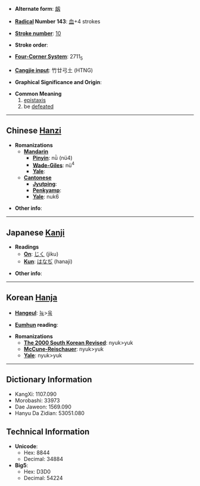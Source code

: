 * '''Alternate form''': [[衂]]

* '''[[Wiktionary:Chinese radical index| Radical]] Number 143''': [[Wiktionary:Chinese radical index 血|血]]+4 strokes

* '''[[Wiktionary:Chinese total strokes index|Stroke number]]''': [[Wiktionary:Chinese total strokes index 10|10]]

* '''Stroke order''': 

* '''[[Wiktionary:Chinese four corner index|Four-Corner System]]''': 2711<sub>5</sub>

* '''[[Wiktionary:Chinese Cangjie index|Cangjie input]]''': 竹廿弓土 (HTNG)

* '''Graphical Significance and Origin''': 

* '''Common Meaning'''
*#[[epistaxis]]
*# be [[defeat]]ed

----

== Chinese [[Hanzi]] ==

* '''Romanizations'''
** '''[[Mandarin]]'''
*** '''[[Pinyin]]''': nǜ (nü4)
*** '''[[Wade-Giles]]''': nü<sup>4</sup>
*** '''[[Yale]]''': 
** '''[[Cantonese]]'''
*** '''[[Jyutping]]''':
*** '''[[Penkyamp]]''': 
*** '''[[Yale]]''': nuk6

* '''Other info''': 

----

== Japanese [[Kanji]] ==

* '''Readings'''
** '''[[On]]''': [[じく]] (jiku)
** '''[[Kun]]''': [[はなぢ]] (hanaji)

* '''Other info''':  

----

== Korean [[Hanja]] ==

* '''[[Hangeul]]''': [[뉵]]>[[육]]

* '''[[Eumhun]] reading''': 

* '''Romanizations'''
** '''[[The 2000 South Korean Revised Romanization|The 2000 South Korean Revised]]''': nyuk>yuk
** '''[[McCune-Reischauer]]''': nyuk>yuk
** '''[[Yale]]''': nyuk>yuk

----

== Dictionary Information ==

* KangXi: 1107.090
* Morobashi: 33973
* Dae Jaweon: 1569.090
* Hanyu Da Zidian: 53051.080

== Technical Information ==

* '''Unicode''':
** Hex: 8844
** Decimal: 34884
* '''Big5''':
** Hex: D3D0
** Decimal: 54224